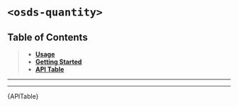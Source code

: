 
<Meta title="UI Components/Quantity [molecule]/Web Component" />

# `<osds-quantity>`

## Table of Contents
> - **[Usage](#usage)**
> - **[Getting Started](#getting-started)**
> - **[API Table](#api-table)**

<hr/>
<Usage />
<hr/>
<div id="api-table"><Description>{APITable}</Description></div>
